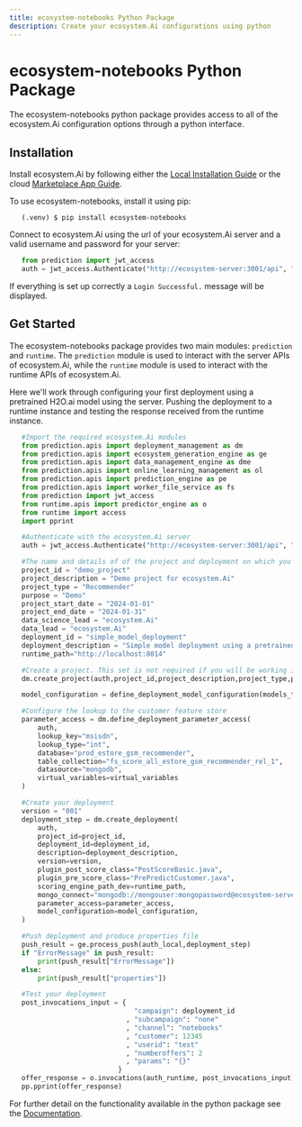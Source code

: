 ```yaml
---
title: ecosystem-notebooks Python Package
description: Create your ecosystem.Ai configurations using python
---
```



# ecosystem-notebooks Python Package

The ecosystem-notebooks python package provides access to all of the ecosystem.Ai configuration options through a python interface.

## Installation

Install ecosystem.Ai by following either the [Local Installation Guide](/docs/local/) or the cloud [Marketplace App Guide](/docs/marketplace/).

To use ecosystem-notebooks, install it using pip:

```console
   (.venv) $ pip install ecosystem-notebooks
```

Connect to ecosystem.Ai using the url of your ecosystem.Ai server and a valid username and password for your server:

```python
   from prediction import jwt_access
   auth = jwt_access.Authenticate("http://ecosystem-server:3001/api", "ecosystem_username", "ecosystem_password")
```

If everything is set up correctly a ``Login Successful.`` message will be displayed.

## Get Started

The ecosystem-notebooks package provides two main modules: `prediction` and `runtime`. The `prediction` module is used to interact with the server APIs of ecosystem.Ai, while the `runtime` module is used to interact with the runtime APIs of ecosystem.Ai.

Here we'll work through configuring your first deployment using a pretrained H2O.ai model using the server. Pushing the deployment to a runtime instance and testing the response received from the runtime instance.

```python
   #Import the required ecosystem.Ai modules
   from prediction.apis import deployment_management as dm
   from prediction.apis import ecosystem_generation_engine as ge
   from prediction.apis import data_management_engine as dme
   from prediction.apis import online_learning_management as ol
   from prediction.apis import prediction_engine as pe
   from prediction.apis import worker_file_service as fs
   from prediction import jwt_access
   from runtime.apis import predictor_engine as o
   from runtime import access
   import pprint

   #Authenticate with the ecosystem.Ai server
   auth = jwt_access.Authenticate("http://ecosystem-server:3001/api", "ecosystem_username", "ecosystem_password")

   #The name and details of of the project and deployment on which you will be working.
   project_id = "demo_project"
   project_description = "Demo project for ecosystem.Ai"
   project_type = "Recommender"
   purpose = "Demo"
   project_start_date = "2024-01-01"
   project_end_date = "2024-01-31"
   data_science_lead = "ecosystem.Ai"
   data_lead = "ecosystem.Ai"
   deployment_id = "simple_model_deployment"
   deployment_description = "Simple model deployment using a pretrained H2O.ai model"
   runtime_path="http://localhost:8014"

   #Create a project. This set is not required if you will be working in an existing project
   dm.create_project(auth,project_id,project_description,project_type,purpose,project_start_date,project_end_date,data_science_lead,data_lead)

   model_configuration = define_deployment_model_configuration(models_to_load=["model_id"])

   #Configure the lookup to the customer feature store
   parameter_access = dm.define_deployment_parameter_access(
       auth,
       lookup_key="msisdn",
       lookup_type="int",
       database="prod_estore_gsm_recommender",
       table_collection="fs_score_all_estore_gsm_recommender_rel_1",
       datasource="mongodb",
       virtual_variables=virtual_variables
   )

   #Create your deployment
   version = "001"
   deployment_step = dm.create_deployment(
       auth,
       project_id=project_id,
       deployment_id=deployment_id,
       description=deployment_description,
       version=version,
       plugin_post_score_class="PostScoreBasic.java",
       plugin_pre_score_class="PrePredictCustomer.java",
       scoring_engine_path_dev=runtime_path,
       mongo_connect="mongodb://mongouser:mongopassword@ecosystem-server:54445/?authSource=admin",
       parameter_access=parameter_access,
       model_configuration=model_configuration,
   )

   #Push deployment and produce properties file
   push_result = ge.process_push(auth_local,deployment_step)
   if "ErrorMessage" in push_result:
       print(push_result["ErrorMessage"])
   else:
       print(push_result["properties"])

   #Test your deployment
   post_invocations_input = {
                               "campaign": deployment_id
                             , "subcampaign": "none"
                             , "channel": "notebooks"
                             , "customer": 12345
                             , "userid": "test"
                             , "numberoffers": 2
                             , "params": "{}"
                           }
   offer_response = o.invocations(auth_runtime, post_invocations_input)
   pp.pprint(offer_response)
```

For further detail on the functionality available in the python package see the [Documentation](https://ecogenetic.github.io/ecosystem-algorithms/).
